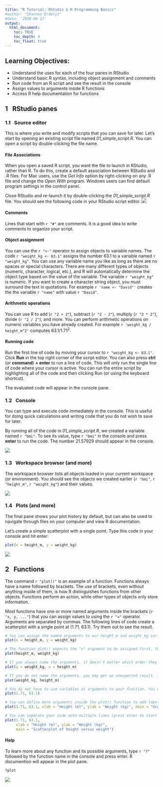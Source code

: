 ```yaml
---
title: "R Tutorial: RStudio & R Programming Basics"
#author: "Shannon Erdelyi"
#date: '2020-08-12'
output: 
  html_document: 
    toc: TRUE
    toc_depth: 4
    toc_float: true
---
```


## Learning Objectives:

* Understand the uses for each of the four panes in RStudio
* Understand basic R syntax, including object assignment and comments
* Run code from an R script and see the result in the console 
* Assign values to arguments inside R functions 
* Access R help documentation for functions 

## 1 \  RStudio panes {#panes}

### 1.1 \   Source editor {#source}

This is where you write and modify scripts that you can save for later. Let's start by opening an existing script file named *01_simple_script.R*. You can open a script by double-clicking the file name. 

#### File Associations
When you open a saved R script, you want the file to launch in RStudio, rather than R. To do this, create a default association between RStudio and .R files. For Mac users, use the *Get Info* option by right-clicking on any .R file and change the *Open With* program. Windows users can find default program settings in the control panel. 

Close RStudio and re-launch it by double-clicking the *01_simple_script.R* file. You should see the following code in your RStudio script editor:
![](images/script.png)

#### Comments
Lines that start with ``r "#"`` are comments. It is a good idea to write comments to organize your script. 

#### Object assignment
You can use the ``r "<-"`` operator to assign objects to variable names. The code ``r "weight_kg <- 63.1"`` assigns the number 63.1 to a variable named ``r "weight_kg"``. You can use any variable name you like as long as there are no spaces or special characters. There are many different types of objects (numeric, character, logical, etc.), and R will automatically determine the object type based on the value of the variable. The variable ``r "weight_kg"`` is numeric. If you want to create a character string object, you must surround the text in quotations. For example ``r 'name <- "David"'`` creates the the variable  ``r "name"`` with value ``r "David"``. 

#### Arithmetic operations
You can use R to add (``r "2 + 2"``), subtract (``r "2 - 2"``), multiply (``r "2 * 2"``), divide (``r "2 / 2"``), and more. You can perform arithmetic operations on numeric variables you have already created. For example ``r 'weight_kg / height_m^2'`` computes $63.1/1.71^2$. 

#### Running code
Run the first line of code by moving your cursor to ``r "weight_kg <- 63.1"``. Click **Run** in the top right corner of the script editor. You can also press **ctrl** (or **command**) **+ enter** to run a line of code. This will only run the single line of code where your cursor is active. You can run the entire script by highlighting all of the code and then clicking Run (or using the keyboard shortcut).

The evaluated code will appear in the console pane.


### 1.2 \   Console {#console}

You can type and execute code immediately in the console. This is useful for doing quick calculations and writing code that you do not wish to save for later. 

By running all of the code in *01_simple_script.R*, we created a variable named  ``r "bmi"``. To see its value, type ``r "bmi"`` in the console and press **enter** to run the code. The number 21.57929 should appear in the console. 

![](images/console.png)


### 1.3 \  Workspace browser (and more) {#ws}

The workspace browser lists all objects loaded in your current workspace (or environment). You should see the objects we created earlier (``r "bmi"``, ``r "height_m"``, ``r "weight_kg"``) and their values.

![](images/workspace_browser.png)


### 1.4 \  Plots (and more) {#plots}

The final pane shows your plot history by default, but can also be used to navigate through files on your computer and view R documentation. 

Let's create a simple scatterplot with a single point. Type this code in your console and hit enter:
```r
plot(x = height_m, y = weight_kg)
```

![](images/plots.png)\


## 2 \  Functions

The command ``r "plot()"`` is an example of a function. Functions always have a name followed by brackets. The use of brackets, even without anything inside of them, is how R distinguishes functions from other objects. Functions perform an action, while other types of objects only store information. 

Most functions have one or more named arguments inside the brackets (``r "x, y, ..." ``) that you can assign values to using the ``r "="`` operator. Arguments are separated by commas. The following lines of code create a scatterplot with a single point at (1.71, 63.1). Try them out to see the result. \
```r
# You can assign the named arguments to our height_m and weight_kg variables 
plot(x = height_m, y = weight_kg)

# The function plot() expects the "x" argument to be assigned first, followed by the "y" argument. If you do not name the arguments, the function will automatically assume they are listed in the same order they appear in the R documentation. 
plot(height_m, weight_kg)

# If you always name the arguments, it doesn't matter which order they appear inside the function.
plot(y = weight_kg, x = height_m)

# If you do not name the arguments, you may get an unexpected result. In this plot, "weight_kg" is on the x-axis because it is the value of the first unamed argument inside the function.
plot(weight_kg, height_m)

# You do not have to use variables as arguments to your function. You can use numeric values. One disadvantage of this is that the axes do not have meaningful names by default. 
plot(1.71, 63.1)

# You can define more arguments inside the plot() function to add labels. You do not have to name all arguments inside the function, but it is a good habit to name arguments that appear farther down the list of expected arguments.
plot(1.71, 63.1, xlab = "Height (m)", ylab = "Weight (kg)", main = "Scatterplot of height versus weight")

# You can separate your code onto multiple lines (press enter to start a new line) to make long functions easier to read
plot(1.71, 63.1,
     xlab = "Height (m)", ylab = "Weight (kg)",
     main = "Scatterplot of height versus weight")
```

#### Help
To learn more about any function and its possible arguments, type ``r "?"`` followed by the function name in the console and press enter. R documention will appear in the plot pane. 
```r
?plot
```

![](images/help.png)


